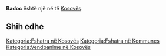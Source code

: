 {{Fshat në 
 | Emri                = Badoc
 | EmriAlt                = 
 | NAME_SHORT_FORM=      
 | NAME_GENERIC=      
 | NAME_SORT_NAME_RO=      BADOC
 | FULL_NAME_RO = Badoc
 | FULL_NAME_ND_RO=Badoc
 | SORT_NAME_RG=BADOC
 | FULL_NAME_RG=Badoc
 | FULL_NAME_ND_RG=Badoc
 | SRP_NAME_SHORT_FORM=      
 | SRP_NAME_GENERIC=      
 | SRP_NAME_SORT_NAME_RO=      
 | SRP_FULL_NAME_RO = 
 | SRP_FULL_NAME_ND_RO=
 | SRP_SORT_NAME_RG=
 | SRP_FULL_NAME_RG=
 | SRP_FULL_NAME_ND_RG=
 | Emri (Rasa dhanore) = 
 | Figura              = 
 | Shteti              = Kosovo
 | Komuna              = 
 | Kodi postar         = 
 | Sipërfaqja          = 

 | Popullsia           = 

 | Regj. i popullsisë  = 
 | Dend. e popullsisë  = 
 | Faqja zyrtare       = 
 <!--- Koordinatat ----> 
 | Gjerësia            = 42.609722
 | Gjatësia            = 21.2225
 | Lartësia            = 
}}
'''Badoc''' është një [[]] në [[]] të [[Kosovës]].

<!-- == Gjeografia == -->
<!-- == Historia == -->
<!-- == Demografia == -->
== Shih edhe ==
{{Komuna }}
{{Kosovo-Administrata-Cung}}

[[Kategoria:Fshatra në Kosovës]]
[[Kategoria:Fshatra në Kommunes ]]
[[Kategoria:Vendbanime në Kosovës]]